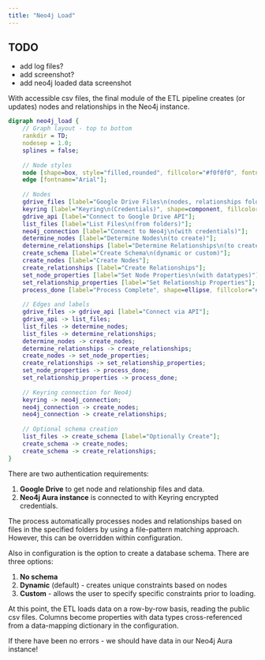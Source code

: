 ```yaml
---
title: "Neo4j Load"
---
```


:::{.callout-warning}
## TODO

* add log files?
* add screenshot?
* add neo4j loaded data screenshot
:::

With accessible csv files, the final module of the ETL pipeline creates (or updates) nodes and relationships in the Neo4j instance.

```dot
digraph neo4j_load {
    // Graph layout - top to bottom
    rankdir = TD;
    nodesep = 1.0;
    splines = false;
    
    // Node styles
    node [shape=box, style="filled,rounded", fillcolor="#f0f0f0", fontname="Arial"];
    edge [fontname="Arial"];
    
    // Nodes
    gdrive_files [label="Google Drive Files\n(nodes, relationships folders)", shape=folder, fillcolor="#ffdead"];
    keyring [label="Keyring\n(Credentials)", shape=component, fillcolor="#ffffcc"];
    gdrive_api [label="Connect to Google Drive API"];
    list_files [label="List Files\n(from folders)"];
    neo4j_connection [label="Connect to Neo4j\n(with credentials)"];
    determine_nodes [label="Determine Nodes\n(to create)"];
    determine_relationships [label="Determine Relationships\n(to create)"];
    create_schema [label="Create Schema\n(dynamic or custom)"];
    create_nodes [label="Create Nodes"];
    create_relationships [label="Create Relationships"];
    set_node_properties [label="Set Node Properties\n(with datatypes)"];
    set_relationship_properties [label="Set Relationship Properties"];
    process_done [label="Process Complete", shape=ellipse, fillcolor="#e0ffe0"];
    
    // Edges and labels
    gdrive_files -> gdrive_api [label="Connect via API"];
    gdrive_api -> list_files;
    list_files -> determine_nodes;
    list_files -> determine_relationships;
    determine_nodes -> create_nodes;
    determine_relationships -> create_relationships;
    create_nodes -> set_node_properties;
    create_relationships -> set_relationship_properties;
    set_node_properties -> process_done;
    set_relationship_properties -> process_done;
    
    // Keyring connection for Neo4j
    keyring -> neo4j_connection;
    neo4j_connection -> create_nodes;
    neo4j_connection -> create_relationships;
    
    // Optional schema creation
    list_files -> create_schema [label="Optionally Create"];
    create_schema -> create_nodes;
    create_schema -> create_relationships;
}

```

There are two authentication requirements:

1. **Google Drive** to get node and relationship files and data.  
2. **Neo4j Aura instance** is connected to with Keyring encrypted credentials.

The process automatically processes nodes and relationships based on files in the specified folders by using a file-pattern matching approach.  However, this can be overridden within configuration.

Also in configuration is the option to create a database schema.  There are three options:

1. **No schema**
2. **Dynamic** (default) - creates unique constraints based on nodes
3. **Custom** - allows the user to specify specific constraints prior to loading.

At this point, the ETL loads data on a row-by-row basis, reading the public csv files.  Columns become properties with data types cross-referenced from a data-mapping dictionary in the configuration.  

If there have been no errors - we should have data in our Neo4j Aura instance!

